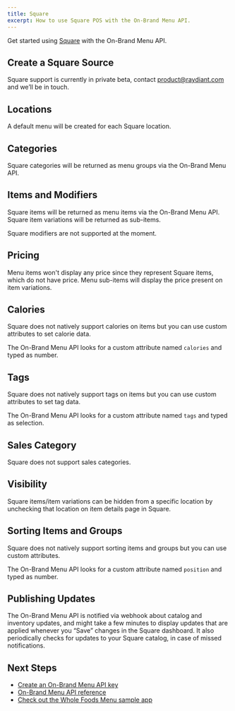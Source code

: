 ```yaml
---
title: Square
excerpt: How to use Square POS with the On-Brand Menu API.
---
```


Get started using [Square](https://www.squareup.com/) with the On-Brand Menu API.

## Create a Square Source

Square support is currently in private beta, contact [product@raydiant.com](mailto:product@raydiant.com) and we’ll be in touch.

## Locations

A default menu will be created for each Square location.

## Categories

Square categories will be returned as menu groups via the On-Brand Menu API.

## Items and Modifiers

Square items will be returned as menu items via the On-Brand Menu API. Square item variations will be returned as sub-items.

<Callout>Square modifiers are not supported at the moment.</Callout>

## Pricing
Menu items won't display any price since they represent Square items, which do not have price.
Menu sub-items will display the price present on item variations.

## Calories

Square does not natively support calories on items but you can use custom attributes to set calorie data.

The On-Brand Menu API looks for a custom attribute named `calories` and typed as number.

## Tags

Square does not natively support tags on items but you can use custom attributes to set tag data.

The On-Brand Menu API looks for a custom attribute named `tags` and typed as selection.

## Sales Category

Square does not support sales categories.

## Visibility

Square items/item variations can be hidden from a specific location by unchecking that location on item details page in Square.

## Sorting Items and Groups

Square does not natively support sorting items and groups but you can use custom attributes.

The On-Brand Menu API looks for a custom attribute named `position` and typed as number.

## Publishing Updates

The On-Brand Menu API is notified via webhook about catalog and inventory updates, and might take a few minutes to display updates that are applied whenever you “Save” changes in the Square dashboard. It also periodically checks for updates to your Square catalog, in case of missed notifications.

## Next Steps

- [Create an On-Brand Menu API key](/docs/on-brand-menus/api-keys)
- [On-Brand Menu API reference](/docs/on-brand-menus/reference)
- [Check out the Whole Foods Menu sample app](/docs/get-started/sample-apps/whole-foods-menu)
